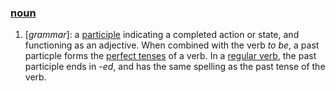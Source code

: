 ===[[noun]]===
#[''grammar'']: a [[participle]] indicating a completed action or state, and functioning as an adjective. When combined with the verb ''to be'', a past particple forms the [[perfect tense]]s of a verb. In a [[regular verb]], the past participle ends in -''ed'', and has the same spelling as the past tense of the verb.